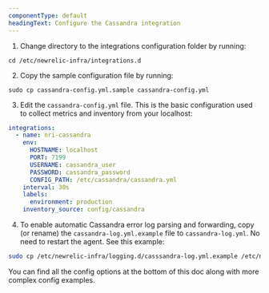 ```yaml
---
componentType: default
headingText: Configure the Cassandra integration
---
```


1. Change directory to the integrations configuration folder by running:

  ```shell
  cd /etc/newrelic-infra/integrations.d
  ```

2. Copy the sample configuration file by running:

  ```shell
  sudo cp cassandra-config.yml.sample cassandra-config.yml
  ```

3. Edit the `cassandra-config.yml` file. This is the basic configuration used to collect metrics and inventory from your localhost:

  ```yml
  integrations:
    - name: nri-cassandra
      env:
        HOSTNAME: localhost
        PORT: 7199
        USERNAME: cassandra_user
        PASSWORD: cassandra_password
        CONFIG_PATH: /etc/cassandra/cassandra.yml
      interval: 30s
      labels:
        environment: production
      inventory_source: config/cassandra
  ```

4. To enable automatic Cassandra error log parsing and forwarding, copy (or rename) the `cassandra-log.yml.example` file to `cassandra-log.yml`. No need to restart the agent. See this example:

  ```bash
  sudo cp /etc/newrelic-infra/logging.d/casssandra-log.yml.example /etc/newrelic-infra/logging.d/cassandra-log.yml
  ```

You can find all the config options at the bottom of this doc along with more complex config examples.

